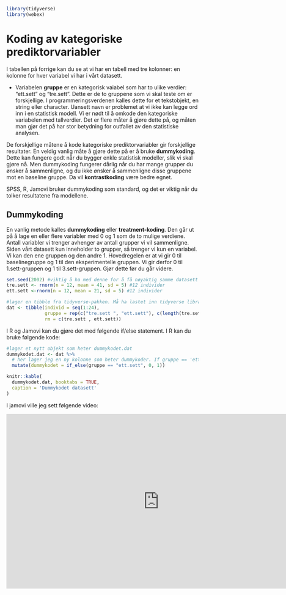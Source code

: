 ```r
library(tidyverse)
library(webex)
```
# Koding av kategoriske prediktorvariabler
I tabellen på forrige kan du se at vi har en tabell med tre kolonner: en kolonne for hver variabel vi har i vårt datasett. 

* Variabelen **gruppe** er en kategorisk vaiabel som har to ulike verdier: "ett.sett" og "tre.sett". Dette er de to gruppene som vi skal teste om er forskjellige. I programmeringsverdenen kalles dette for et tekstobjekt, en string eller character. Uansett navn er problemet at vi ikke kan legge ord inn i en statistisk modell. Vi er nødt til å omkode den kategoriske variabelen med tallverdier. Det er flere måter å gjøre dette på, og måten man gjør det på har stor betydning for outfallet av den statistiske analysen.

<div class="danger">
De forskjellige måtene å kode kategoriske prediktorvariabler gir forskjellige resultater. En veldig vanlig måte å gjøre dette på er å bruke **dummykoding**. Dette kan fungere godt når du bygger enkle statistisk modeller, slik vi skal gjøre nå. Men dummykoding fungerer dårlig når du har mange grupper du ønsker å sammenligne, og du ikke ønsker å sammenligne disse gruppene mot en baseline gruppe. Da vil **kontrastkoding** være bedre egnet. 

SPSS, R, Jamovi bruker dummykoding som standard, og det er viktig når du tolker resultatene fra modellene.
</div>


## Dummykoding
En vanlig metode kalles **dummykoding** eller **treatment-koding**. Den går ut på å lage en eller flere variabler med 0 og 1 som de to mulige verdiene. Antall variabler vi trenger avhenger av antall grupper vi vil sammenligne. Siden vårt datasett kun inneholder to grupper, så trenger vi kun en variabel. Vi kan den ene gruppen og den andre 1. Hovedregelen er at vi gir 0 til baselinegruppe og 1 til den eksperimentelle gruppen. Vi gir derfor 0 til 1.sett-gruppen og 1 til 3.sett-gruppen. Gjør dette før du går videre.

```r
set.seed(2002) #viktig å ha med denne for å få nøyaktig samme datasett
tre.sett <- rnorm(n = 12, mean = 41, sd = 5) #12 individer
ett.sett <-rnorm(n = 12, mean = 21, sd = 5) #12 individer

#lager en tibble fra tidyverse-pakken. Må ha lastet inn tidyverse library(tidyverse) i scriptfilen
dat <- tibble(individ = seq(1:24),
              gruppe = rep(c("tre.sett ", "ett.sett"), c(length(tre.sett), length(ett.sett))),
              rm = c(tre.sett , ett.sett))
```

I R og Jamovi kan du gjøre det med følgende if/else statement. I R kan du bruke følgende kode:

```r
#lager et nytt objekt som heter dummykodet.dat
dummykodet.dat <- dat %>%
  # her lager jeg en ny kolonne som heter dummykoder. If gruppe == 'ett.sett', gi verdien 0, else gi de 1.
  mutate(dummykodet = if_else(gruppe == "ett.sett", 0, 1))
```


```r
knitr::kable(
  dummykodet.dat, booktabs = TRUE,
  caption = 'Dummykodet datasett'
)

```

I jamovi ville jeg sett følgende video: 

<iframe width="797" height="457" src="https://www.youtube.com/embed/iITxK27LfZk" title="YouTube video player" frameborder="0" allow="accelerometer; autoplay; clipboard-write; encrypted-media; gyroscope; picture-in-picture" allowfullscreen></iframe>

